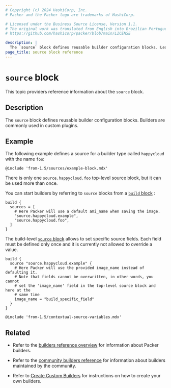 ```yaml
---
# Copyright (c) 2024 HashiCorp, Inc.
# Packer and the Packer logo are trademarks of HashiCorp.

# Licensed under the Business Source License, Version 1.1.
# The original work was translated from English into Brazilian Portuguese.
# https://github.com/hashicorp/packer/blob/main/LICENSE

description: |
  The `source` block defines reusable builder configuration blocks. Learn how to define reusable builders using the `source` block.
page_title: source block reference
---
```


# `source` block

This topic providers reference information about the `source` block.

## Description

The `source` block defines reusable builder configuration blocks. Builders are commonly used in custom plugins.

## Example

The following example defines a source for a builder type called `happycloud` with the name `foo`:

`@include 'from-1.5/sources/example-block.mdx'`

There is only one `source.happycloud.foo` top-level source block, but it can be used more than once.

You can start builders by referring to `source` blocks from a [`build`
block](/packer/docs/templates/hcl_templates/blocks/build) :

```hcl
build {
  sources = [
    # Here Packer will use a default ami_name when saving the image.
    "source.happycloud.example",
    "source.happycloud.foo",
  ]
}
```

The build-level [`source`
block](/packer/docs/templates/hcl_templates/blocks/build/source) allows to set specific
source fields. Each field must be defined only once and it is currently not
allowed to override a value.

```hcl
build {
  source "source.happycloud.example" {
    # Here Packer will use the provided image_name instead of defaulting it.
    # Note that fields cannot be overwritten, in other words, you cannot
    # set the 'image_name' field in the top-level source block and here at the
    # same time
    image_name = "build_specific_field"
  }
}
```

`@include 'from-1.5/contextual-source-variables.mdx'`

## Related

- Refer to the [builders reference overview](/packer/docs/builders) for information about Packer builders.

- Refer to the [community builders reference](/packer/docs/community-tools#community-builders) for information about builders maintained by the community.

- Refer to [Create Custom Builders](/packer/docs/plugins/creation/custom-builders) for instructions on how to create your own builders.
